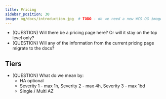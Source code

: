 ```yaml
---
title: Pricing
sidebar_position: 30
image: og/docs/introduction.jpg  # TODO - do we need a new WCS OG image?
---
```



- (QUESTION) Will there be a pricing page here? Or will it stay on the top level only?
- (QUESTION) Will any of the information from the current pricing page migrate to the docs?

## Tiers

- (QUESTION) What do we mean by:
  - HA optional
  - Severity 1 - max 1h, Severity 2 - max 4h, Severity 3 - max 1bd
  - Single / Multi AZ
